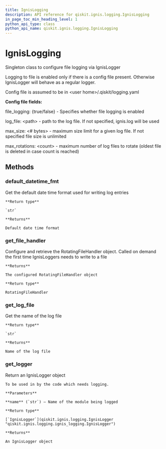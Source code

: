 ```yaml
---
title: IgnisLogging
description: API reference for qiskit.ignis.logging.IgnisLogging
in_page_toc_min_heading_level: 1
python_api_type: class
python_api_name: qiskit.ignis.logging.IgnisLogging
---
```


# IgnisLogging

<Class id="qiskit.ignis.logging.IgnisLogging" isDedicatedPage={true} github="https://github.com/qiskit-community/qiskit-ignis/tree/stable/0.3/qiskit/ignis/logging/ignis_logging.py" signature="IgnisLogging" modifiers="class">
  Singleton class to configure file logging via IgnisLogger

  Logging to file is enabled only if there is a config file present. Otherwise IgnisLogger will behave as a regular logger.

  Config file is assumed to be in \<user home>/.qiskit/logging.yaml

  **Config file fields:**

  file\_logging: \{true/false} - Specifies whether file logging is enabled

  log\_file: \<path> - path to the log file. If not specified, ignis.log will be used

  max\_size: \<# bytes> - maximum size limit for a given log file. If not specified file size is unlimited

  max\_rotations: \<count> - maximum number of log files to rotate (oldest file is deleted in case count is reached)

  ## Methods

  <span id="ignislogging-default-datetime-fmt" />

  ### default\_datetime\_fmt

  <Function id="qiskit.ignis.logging.IgnisLogging.default_datetime_fmt" signature="IgnisLogging.default_datetime_fmt()">
    Get the default date time format used for writing log entries

    **Return type**

    `str`

    **Returns**

    Default date time format
  </Function>

  <span id="ignislogging-get-file-handler" />

  ### get\_file\_handler

  <Function id="qiskit.ignis.logging.IgnisLogging.get_file_handler" signature="IgnisLogging.get_file_handler()">
    Configure and retrieve the RotatingFileHandler object. Called on demand the first time IgnisLoggers needs to write to a file

    **Returns**

    The configured RotatingFileHandler object

    **Return type**

    RotatingFileHandler
  </Function>

  <span id="ignislogging-get-log-file" />

  ### get\_log\_file

  <Function id="qiskit.ignis.logging.IgnisLogging.get_log_file" signature="IgnisLogging.get_log_file()">
    Get the name of the log file

    **Return type**

    `str`

    **Returns**

    Name of the log file
  </Function>

  <span id="ignislogging-get-logger" />

  ### get\_logger

  <Function id="qiskit.ignis.logging.IgnisLogging.get_logger" signature="IgnisLogging.get_logger(name)">
    Return an IgnisLogger object

    To be used in by the code which needs logging.

    **Parameters**

    **name** (`str`) – Name of the module being logged

    **Return type**

    [`IgnisLogger`](qiskit.ignis.logging.IgnisLogger "qiskit.ignis.logging.ignis_logging.IgnisLogger")

    **Returns**

    An IgnisLogger object
  </Function>
</Class>

